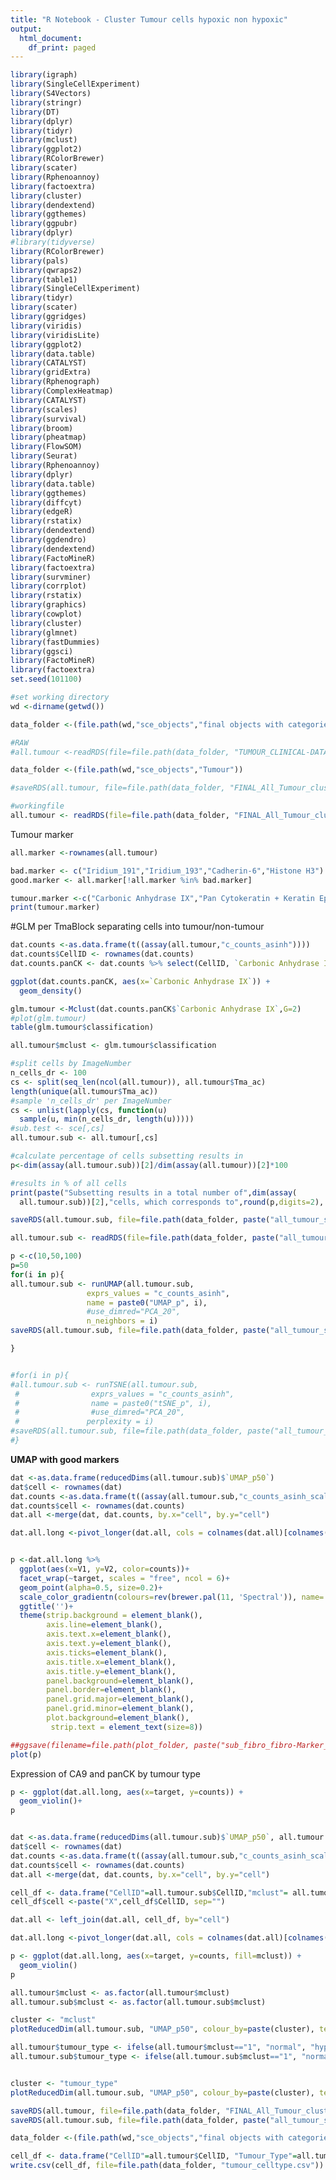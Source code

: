 ```yaml
---
title: "R Notebook - Cluster Tumour cells hypoxic non hypoxic"
output:
  html_document:
    df_print: paged
---
```



```r
library(igraph)
library(SingleCellExperiment)
library(S4Vectors)
library(stringr)
library(DT)
library(dplyr)
library(tidyr)
library(mclust)
library(ggplot2)
library(RColorBrewer)
library(scater)
library(Rphenoannoy)
library(factoextra)
library(cluster)
library(dendextend)
library(ggthemes)
library(ggpubr)
library(dplyr)
#library(tidyverse)
library(RColorBrewer)
library(pals)
library(qwraps2)
library(table1)
library(SingleCellExperiment)
library(tidyr)
library(scater)
library(ggridges)
library(viridis)
library(viridisLite)
library(ggplot2)
library(data.table)
library(CATALYST)
library(gridExtra)
library(Rphenograph)
library(ComplexHeatmap)
library(CATALYST)
library(scales)
library(survival)
library(broom)
library(pheatmap)
library(FlowSOM)
library(Seurat)
library(Rphenoannoy)
library(dplyr)
library(data.table)
library(ggthemes)
library(diffcyt)
library(edgeR)
library(rstatix)
library(dendextend)
library(ggdendro)
library(dendextend)
library(FactoMineR)
library(factoextra)
library(survminer)
library(corrplot)
library(rstatix)
library(graphics)
library(cowplot)
library(cluster)
library(glmnet)
library(fastDummies)
library(ggsci)
library(FactoMineR)
library(factoextra)
set.seed(101100)
```

```r
#set working directory 
wd <-dirname(getwd())

data_folder <-(file.path(wd,"sce_objects","final objects with categories","FINAL"))

#RAW
#all.tumour <-readRDS(file=file.path(data_folder, "TUMOUR_CLINICAL-DATA_FILTERED.rds"))

data_folder <-(file.path(wd,"sce_objects","Tumour"))

#saveRDS(all.tumour, file=file.path(data_folder, "FINAL_All_Tumour_clustered.rds"))

#workingfile
all.tumour <- readRDS(file=file.path(data_folder, "FINAL_All_Tumour_clustered.rds"))

```

Tumour marker
```r
all.marker <-rownames(all.tumour)

bad.marker <- c("Iridium_191","Iridium_193","Cadherin-6","Histone H3") 
good.marker <- all.marker[!all.marker %in% bad.marker]

tumour.marker <-c("Carbonic Anhydrase IX","Pan Cytokeratin + Keratin Epithelial")
print(tumour.marker)
```

#GLM per TmaBlock separating cells into tumour/non-tumour

```r
dat.counts <-as.data.frame(t((assay(all.tumour,"c_counts_asinh"))))
dat.counts$CellID <- rownames(dat.counts)
dat.counts.panCK <- dat.counts %>% select(CellID, `Carbonic Anhydrase IX`)

ggplot(dat.counts.panCK, aes(x=`Carbonic Anhydrase IX`)) + 
  geom_density()

glm.tumour <-Mclust(dat.counts.panCK$`Carbonic Anhydrase IX`,G=2)
#plot(glm.tumour)
table(glm.tumour$classification)

all.tumour$mclust <- glm.tumour$classification
```

```r
#split cells by ImageNumber
n_cells_dr <- 100
cs <- split(seq_len(ncol(all.tumour)), all.tumour$Tma_ac)
length(unique(all.tumour$Tma_ac))
#sample 'n_cells_dr' per ImageNumber
cs <- unlist(lapply(cs, function(u) 
  sample(u, min(n_cells_dr, length(u)))))
#sub.test <- sce[,cs]
all.tumour.sub <- all.tumour[,cs]

#calculate percentage of cells subsetting results in
p<-dim(assay(all.tumour.sub))[2]/dim(assay(all.tumour))[2]*100

#results in % of all cells
print(paste("Subsetting results in a total number of",dim(assay(
  all.tumour.sub))[2],"cells, which corresponds to",round(p,digits=2), "% of all cells of the original sce." ))

saveRDS(all.tumour.sub, file=file.path(data_folder, paste("all_tumour_sub.rds")))
```

```r
all.tumour.sub <- readRDS(file=file.path(data_folder, paste("all_tumour_sub.rds")))
```

```r
p <-c(10,50,100)
p=50
for(i in p){
all.tumour.sub <- runUMAP(all.tumour.sub,
                 exprs_values = "c_counts_asinh",
                 name = paste0("UMAP_p", i),
                 #use_dimred="PCA_20",
                 n_neighbors = i)
saveRDS(all.tumour.sub, file=file.path(data_folder, paste("all_tumour_sub.rds")))

}


#for(i in p){
#all.tumour.sub <- runTSNE(all.tumour.sub,
 #                exprs_values = "c_counts_asinh",
 #                name = paste0("tSNE_p", i),
 #                #use_dimred="PCA_20",
 #               perplexity = i)
#saveRDS(all.tumour.sub, file=file.path(data_folder, paste("all_tumour_sub.rds")))
#}
```


**UMAP with good markers**
```r
dat <-as.data.frame(reducedDims(all.tumour.sub)$`UMAP_p50`)
dat$cell <- rownames(dat)
dat.counts <-as.data.frame(t((assay(all.tumour.sub,"c_counts_asinh_scaled"))))
dat.counts$cell <- rownames(dat.counts)
dat.all <-merge(dat, dat.counts, by.x="cell", by.y="cell")

dat.all.long <-pivot_longer(dat.all, cols = colnames(dat.all)[colnames(dat.all) %in% tumour.marker], names_to = "target", values_to = "counts")


p <-dat.all.long %>%
  ggplot(aes(x=V1, y=V2, color=counts))+
  facet_wrap(~target, scales = "free", ncol = 6)+
  geom_point(alpha=0.5, size=0.2)+
  scale_color_gradientn(colours=rev(brewer.pal(11, 'Spectral')), name='Counts')+
  ggtitle('')+
  theme(strip.background = element_blank(),
        axis.line=element_blank(),
        axis.text.x=element_blank(),
        axis.text.y=element_blank(),
        axis.ticks=element_blank(),
        axis.title.x=element_blank(),
        axis.title.y=element_blank(),
        panel.background=element_blank(),
        panel.border=element_blank(),
        panel.grid.major=element_blank(),
        panel.grid.minor=element_blank(),
        plot.background=element_blank(),
         strip.text = element_text(size=8)) 

##ggsave(filename=file.path(plot_folder, paste("sub_fibro_fibro-Marker_UMAP_p50_NEW.png",sep="")), plot=p, width=16, height=10)
plot(p)
```
Expression of CA9 and panCK by tumour type
```r
p <- ggplot(dat.all.long, aes(x=target, y=counts)) + 
  geom_violin()+
p


dat <-as.data.frame(reducedDims(all.tumour.sub)$`UMAP_p50`, all.tumour.sub$CellID)
dat$cell <- rownames(dat)
dat.counts <-as.data.frame(t((assay(all.tumour.sub,"c_counts_asinh_scaled"))))
dat.counts$cell <- rownames(dat.counts)
dat.all <-merge(dat, dat.counts, by.x="cell", by.y="cell")

cell_df <- data.frame("CellID"=all.tumour.sub$CellID,"mclust"= all.tumour.sub$mclust)
cell_df$cell <-paste("X",cell_df$CellID, sep="")

dat.all <- left_join(dat.all, cell_df, by="cell")

dat.all.long <-pivot_longer(dat.all, cols = colnames(dat.all)[colnames(dat.all) %in% tumour.marker], names_to = "target", values_to = "counts")

p <- ggplot(dat.all.long, aes(x=target, y=counts, fill=mclust)) + 
  geom_violin()
p
```

```r
all.tumour$mclust <- as.factor(all.tumour$mclust)
all.tumour.sub$mclust <- as.factor(all.tumour.sub$mclust)

cluster <- "mclust"
plotReducedDim(all.tumour.sub, "UMAP_p50", colour_by=paste(cluster), text_by = paste(cluster),text_colour ="red", point_size=0.5,)+labs(x="UMAP-1", y="UMAP-2", title="UMAP") 
```

```r
all.tumour$tumour_type <- ifelse(all.tumour$mclust=="1", "normal", "hypoxic")
all.tumour.sub$tumour_type <- ifelse(all.tumour.sub$mclust=="1", "normal", "hypoxic")


cluster <- "tumour_type"
plotReducedDim(all.tumour.sub, "UMAP_p50", colour_by=paste(cluster), text_by = paste(cluster),text_colour ="red", point_size=0.5,)+labs(x="UMAP-1", y="UMAP-2", title="UMAP") 
```

```r
saveRDS(all.tumour, file=file.path(data_folder, "FINAL_All_Tumour_clustered.rds"))
saveRDS(all.tumour.sub, file=file.path(data_folder, paste("all_tumour_sub.rds")))

data_folder <-(file.path(wd,"sce_objects","final objects with categories","FINAL"))

cell_df <- data.frame("CellID"=all.tumour$CellID, "Tumour_Type"=all.tumour$tumour_type)
write.csv(cell_df, file=file.path(data_folder, "tumour_celltype.csv"))
```

